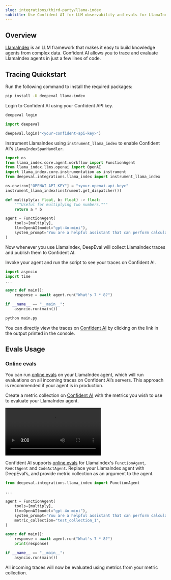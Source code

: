```yaml
---
slug: integrations/third-party/llama-index
subtitle: Use Confident AI for LLM observability and evals for LlamaIndex
---
```


## Overview

[LlamaIndex](https://www.llamaindex.ai/) is an LLM framework that makes it easy to build knowledge agents from complex data. Confident AI allows you to trace and evaluate LlamaIndex agents in just a few lines of code.

## Tracing Quickstart

<Steps>

<Step title="Install Dependencies">

Run the following command to install the required packages:

```bash
pip install -U deepeval llama-index
```

</Step>

<Step title="Setup Confident AI Key">

Login to Confident AI using your Confident API key.

<CodeBlocks>

<CodeBlock language="bash">

```bash
deepeval login
```

</CodeBlock>

<CodeBlock language="python">

```python
import deepeval

deepeval.login("<your-confident-api-key>")

```

</CodeBlock>

</CodeBlocks>

</Step>

<Step title="Configure LlamaIndex">

Instrument LlamaIndex using `instrument_llama_index` to enable Confident AI's `LlamaIndexSpanHandler`.

```python main.py {8}
import os
from llama_index.core.agent.workflow import FunctionAgent
from llama_index.llms.openai import OpenAI
import llama_index.core.instrumentation as instrument
from deepeval.integrations.llama_index import instrument_llama_index

os.environ["OPENAI_API_KEY"] = "<your-openai-api-key>"
instrument_llama_index(instrument.get_dispatcher())

def multiply(a: float, b: float) -> float:
    """Useful for multiplying two numbers."""
    return a * b

agent = FunctionAgent(
    tools=[multiply],
    llm=OpenAI(model="gpt-4o-mini"),
    system_prompt="You are a helpful assistant that can perform calculations.",
)
```

<Note>
  Now whenever you use LlamaIndex, DeepEval will collect LlamaIndex traces and
  publish them to Confident AI.
</Note>

</Step>

<Step title="Run LlamaIndex">

Invoke your agent and run the script to see your traces on Confident AI.

```python main.py
import asyncio
import time
...

async def main():
    response = await agent.run("What's 7 * 8?")

if __name__ == "__main__":
    asyncio.run(main())
```

```bash
python main.py
```

You can directly view the traces on [Confident AI](https://app.confident.ai) by clicking on the link in the output printed in the console.

</Step>

</Steps>

## Evals Usage

### Online evals

You can run [online evals](https://documentation.confident-ai.com/docs/llm-tracing/evaluations) on your LlamaIndex agent, which will run evaluations on all incoming traces on Confident AI’s servers. This approach is recommended if your agent is in production.

<Steps>

<Step title="Create metric collection">

Create a metric collection on [Confident AI](https://app.confident.ai) with the metrics you wish to use to evaluate your LlamaIndex agent.

<Frame caption="Create metric collection">
  <video
    src="https://confident-docs.s3.us-east-1.amazonaws.com/integrations%3Athird-party-integrations%3Acreate-metric-collection-4k.mp4"
    autoPlay
  />
</Frame>

<Warning>
  Your metric collection should only contain metrics that don't require
  `retrieval_context`, `context`, `expected_output`, or `expected_tools` for
  evaluation.
</Warning>
</Step>

<Step title="Run evals">

Confident AI supports [online evals](https://documentation.confident-ai.com/docs/llm-tracing/evaluations) for LlamaIndex's `FunctionAgent`, `ReActAgent` and `CodeActAgent`. Replace your LlamaIndex agent with DeepEval’s, and provide metric collection as an argument to the agent.

```python main.py {1, 9}
from deepeval.integrations.llama_index import FunctionAgent

...

agent = FunctionAgent(
    tools=[multiply],
    llm=OpenAI(model="gpt-4o-mini"),
    system_prompt="You are a helpful assistant that can perform calculations.",
    metric_collection="test_collection_1",
)

async def main():
    response = await agent.run("What's 7 * 8?")
    print(response)

if __name__ == "__main__":
    asyncio.run(main())
```

<Success>
  All incoming traces will now be evaluated using metrics from your metric
  collection.
</Success>

</Step>
</Steps>
